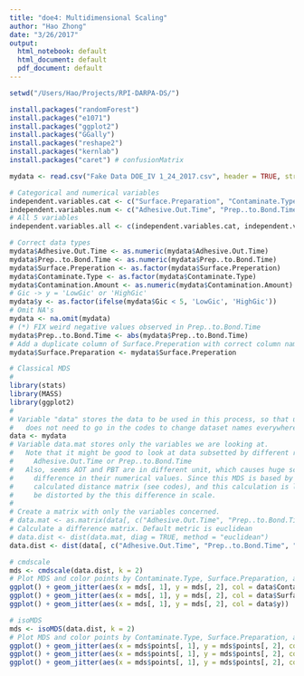 ```yaml
---
title: "doe4: Multidimensional Scaling"
author: "Hao Zhong"
date: "3/26/2017"
output:
  html_notebook: default
  html_document: default
  pdf_document: default
---
```



```r
setwd("/Users/Hao/Projects/RPI-DARPA-DS/")
```

```r
install.packages("randomForest")
install.packages("e1071")
install.packages("ggplot2")
install.packages("GGally")
install.packages("reshape2")
install.packages("kernlab")
install.packages("caret") # confusionMatrix
```

```r
mydata <- read.csv("Fake Data DOE_IV 1_24_2017.csv", header = TRUE, stringsAsFactors = FALSE)
```

```r
# Categorical and numerical variables
independent.variables.cat <- c("Surface.Preparation", "Contaminate.Type")
independent.variables.num <- c("Adhesive.Out.Time", "Prep..to.Bond.Time", "Contamination.Amount")
# All 5 variables
independent.variables.all <- c(independent.variables.cat, independent.variables.num)
```

```r
# Correct data types
mydata$Adhesive.Out.Time <- as.numeric(mydata$Adhesive.Out.Time)
mydata$Prep..to.Bond.Time <- as.numeric(mydata$Prep..to.Bond.Time)
mydata$Surface.Preperation <- as.factor(mydata$Surface.Preperation)
mydata$Contaminate.Type <- as.factor(mydata$Contaminate.Type)
mydata$Contamination.Amount <- as.numeric(mydata$Contamination.Amount)
# Gic -> y = 'LowGic' or 'HighGic'
mydata$y <- as.factor(ifelse(mydata$Gic < 5, 'LowGic', 'HighGic'))
# Omit NA's
mydata <- na.omit(mydata)
# (*) FIX weird negative values observed in Prep..to.Bond.Time
mydata$Prep..to.Bond.Time <- abs(mydata$Prep..to.Bond.Time)
# Add a duplicate column of Surface.Preperation with correct column name
mydata$Surface.Preparation <- mydata$Surface.Preperation
```


```r
# Classical MDS
# 
library(stats)
library(MASS)
library(ggplot2)
# 
# Variable "data" stores the data to be used in this process, so that user
#   does not need to go in the codes to change dataset names everywhere.
data <- mydata    
# Variable data.mat stores only the variables we are looking at.
#   Note that it might be good to look at data subsetted by different ranges of
#     Adhesive.Out.Time or Prep..to.Bond.Time
#   Also, seems AOT and PBT are in different unit, which causes huge scale
#     difference in their numerical values. Since this MDS is based by a
#     calculated distance matrix (see codes), and this calculation is likely to
#     be distorted by the this difference in scale.
# 
# Create a matrix with only the variables concerned.
# data.mat <- as.matrix(data[, c("Adhesive.Out.Time", "Prep..to.Bond.Time", "Contamination.Amount", "Gic")])
# Calculate a difference matrix. Default metric is euclidean
# data.dist <- dist(data.mat, diag = TRUE, method = "euclidean")
data.dist <- dist(data[, c("Adhesive.Out.Time", "Prep..to.Bond.Time", "Contamination.Amount", "Gic")], diag = FALSE, method = "euclidean")

# cmdscale
mds <- cmdscale(data.dist, k = 2) 
# Plot MDS and color points by Contaminate.Type, Surface.Preparation, and y
ggplot() + geom_jitter(aes(x = mds[, 1], y = mds[, 2], col = data$Contaminate.Type))
ggplot() + geom_jitter(aes(x = mds[, 1], y = mds[, 2], col = data$Surface.Preparation))
ggplot() + geom_jitter(aes(x = mds[, 1], y = mds[, 2], col = data$y))

# isoMDS
mds <- isoMDS(data.dist, k = 2) 
# Plot MDS and color points by Contaminate.Type, Surface.Preparation, and y
ggplot() + geom_jitter(aes(x = mds$points[, 1], y = mds$points[, 2], col = data$Contaminate.Type))
ggplot() + geom_jitter(aes(x = mds$points[, 1], y = mds$points[, 2], col = data$Surface.Preparation))
ggplot() + geom_jitter(aes(x = mds$points[, 1], y = mds$points[, 2], col = data$y))
```

